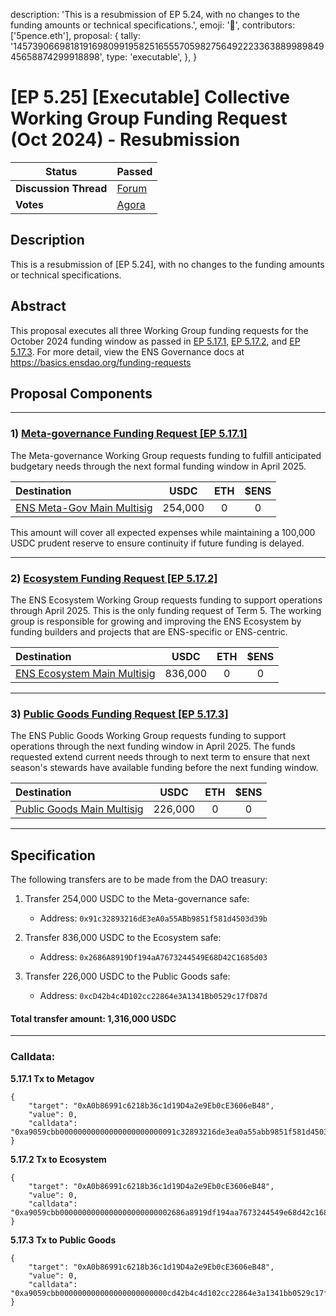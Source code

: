   description:
    'This is a resubmission of EP 5.24, with no changes to the funding amounts or technical specifications.',
  emoji: '📖',
  contributors: ['5pence.eth'],
  proposal: {
    tally:
      '14573906698181916980991958251655570598275649222336388998984945658874299918898',
    type: 'executable',
  },
}

# [EP 5.25] [Executable] Collective Working Group Funding Request (Oct 2024) - Resubmission

| **Status**            | Passed                                                                                                                         |
| --------------------- | ------------------------------------------------------------------------------------------------------------------------------ |
| **Discussion Thread** | [Forum](https://discuss.ens.domains/t/ep-5-25-executable-collective-working-group-funding-request-oct-2024-resubmission/19847) |
| **Votes**             | [Agora](https://agora.ensdao.org/proposals/14573906698181916980991958251655570598275649222336388998984945658874299918898)      |

## Description

This is a resubmission of [EP 5.24], with no changes to the funding amounts or technical specifications.

## Abstract

This proposal executes all three Working Group funding requests for the October 2024 funding window as passed in [EP 5.17.1](https://discuss.ens.domains/t/5-17-1-social-funding-request-ens-meta-governance-working-group-term-5-oct-window/19677), [EP 5.17.2](https://discuss.ens.domains/t/5-17-2-social-funding-request-ens-ecosystem-working-group/19678), and [EP 5.17.3](https://discuss.ens.domains/t/5-17-3-social-funding-request-ens-public-goods-working-group/19679). For more detail, view the ENS Governance docs at https://basics.ensdao.org/funding-requests

## Proposal Components

---

### 1) [Meta-governance Funding Request [EP 5.17.1]](https://discuss.ens.domains/t/5-17-1-social-funding-request-ens-meta-governance-working-group-term-5-oct-window/19677)

The Meta-governance Working Group requests funding to fulfill anticipated budgetary needs through the next formal funding window in April 2025.

| Destination                                                                                           |  USDC   | ETH | $ENS |
| :---------------------------------------------------------------------------------------------------- | :-----: | :-: | :--: |
| [ENS Meta-Gov Main Multisig](https://etherscan.io/address/0x91c32893216dE3eA0a55ABb9851f581d4503d39b) | 254,000 |  0  |  0   |

This amount will cover all expected expenses while maintaining a 100,000 USDC prudent reserve to ensure continuity if future funding is delayed.

---

### 2) [Ecosystem Funding Request [EP 5.17.2]](https://discuss.ens.domains/t/5-17-2-social-funding-request-ens-ecosystem-working-group/19678)

The ENS Ecosystem Working Group requests funding to support operations through April 2025. This is the only funding request of Term 5. The working group is responsible for growing and improving the ENS Ecosystem by funding builders and projects that are ENS-specific or ENS-centric.

| Destination                                                                                            |  USDC   | ETH | $ENS |
| :----------------------------------------------------------------------------------------------------- | :-----: | :-: | :--: |
| [ENS Ecosystem Main Multisig](https://etherscan.io/address/0x2686a8919df194aa7673244549e68d42c1685d03) | 836,000 |  0  |  0   |

---

### 3) [Public Goods Funding Request [EP 5.17.3]](https://discuss.ens.domains/t/5-17-3-social-funding-request-ens-public-goods-working-group/19679)

The ENS Public Goods Working Group requests funding to support operations through the next funding window in April 2025. The funds requested extend current needs through to next term to ensure that next season's stewards have available funding before the next funding window.

| Destination                                                                                           |  USDC   | ETH | $ENS |
| :---------------------------------------------------------------------------------------------------- | :-----: | :-: | :--: |
| [Public Goods Main Multisig](https://etherscan.io/address/0xcD42b4c4D102cc22864e3A1341Bb0529c17fD87d) | 226,000 |  0  |  0   |

---

## Specification

The following transfers are to be made from the DAO treasury:

1. Transfer 254,000 USDC to the Meta-governance safe:

   - Address: `0x91c32893216dE3eA0a55ABb9851f581d4503d39b`

2. Transfer 836,000 USDC to the Ecosystem safe:

   - Address: `0x2686A8919Df194aA7673244549E68D42C1685d03`

3. Transfer 226,000 USDC to the Public Goods safe:
   - Address: `0xcD42b4c4D102cc22864e3A1341Bb0529c17fD87d`

#### Total transfer amount: 1,316,000 USDC

---

### Calldata:

**5.17.1 Tx to Metagov**

```
{
    "target": "0xA0b86991c6218b36c1d19D4a2e9Eb0cE3606eB48",
    "value": 0,
    "calldata": "0xa9059cbb00000000000000000000000091c32893216de3ea0a55abb9851f581d4503d39b0000000000000000000000000000000000000000000000000000003b23946c00"
}
```

**5.17.2 Tx to Ecosystem**

```
{
    "target": "0xA0b86991c6218b36c1d19D4a2e9Eb0cE3606eB48",
    "value": 0,
    "calldata": "0xa9059cbb0000000000000000000000002686a8919df194aa7673244549e68d42c1685d03000000000000000000000000000000000000000000000000000000c2a57ba800"
}
```

**5.17.3 Tx to Public Goods**

```
{
    "target": "0xA0b86991c6218b36c1d19D4a2e9Eb0cE3606eB48",
    "value": 0,
    "calldata": "0xa9059cbb000000000000000000000000cd42b4c4d102cc22864e3a1341bb0529c17fd87d000000000000000000000000000000000000000000000000000000349ea65400"
}
```
